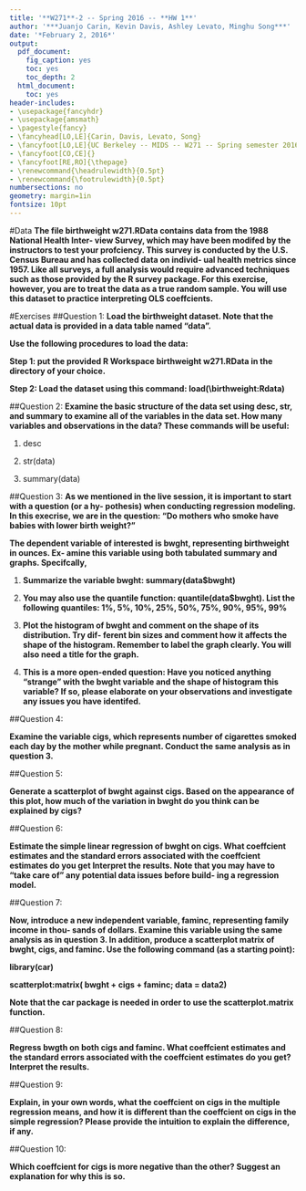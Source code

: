 ```yaml
---
title: '**W271**-2 -- Spring 2016 -- **HW 1**'
author: '***Juanjo Carin, Kevin Davis, Ashley Levato, Minghu Song***'
date: '*February 2, 2016*'
output:
  pdf_document:
    fig_caption: yes
    toc: yes
    toc_depth: 2
  html_document:
    toc: yes
header-includes:
- \usepackage{fancyhdr}
- \usepackage{amsmath}
- \pagestyle{fancy}
- \fancyhead[LO,LE]{Carin, Davis, Levato, Song}
- \fancyfoot[LO,LE]{UC Berkeley -- MIDS -- W271 -- Spring semester 2016}
- \fancyfoot[CO,CE]{}
- \fancyfoot[RE,RO]{\thepage}
- \renewcommand{\headrulewidth}{0.5pt}
- \renewcommand{\footrulewidth}{0.5pt}
numbersections: no
geometry: margin=1in
fontsize: 10pt
---
```


#Data
**The file birthweight w271.RData contains data from the 1988 National Health Inter-
view Survey, which may have been modifed by the instructors to test your profciency.
This survey is conducted by the U.S. Census Bureau and has collected data on individ-
ual health metrics since 1957. Like all surveys, a full analysis would require advanced
techniques such as those provided by the R survey package. For this exercise, however,
you are to treat the data as a true random sample. You will use this dataset to practice
interpreting OLS coeffcients.**

#Exercises
##Question 1:
**Load the birthweight dataset. Note that the actual data is provided in a data table
named "data".**

**Use the following procedures to load the data:**

**Step 1: put the provided R Workspace birthweight w271.RData in the directory of your
choice.**

**Step 2: Load the dataset using this command: load(\\birthweight:Rdata)**

##Question 2:
**Examine the basic structure of the data set using desc, str, and summary to examine all
of the variables in the data set. How many variables and observations in the data?
These commands will be useful:**

1. desc

2. str(data)

3. summary(data)


##Question 3:
**As we mentioned in the live session, it is important to start with a question (or a hy-
pothesis) when conducting regression modeling. In this execrise, we are in the question:
"Do mothers who smoke have babies with lower birth weight?"**

**The dependent variable of interested is bwght, representing birthweight in ounces. Ex-
amine this variable using both tabulated summary and graphs. Specifcally,**

1. **Summarize the variable bwght: summary(data\$bwght)**

2. **You may also use the quantile function: quantile(data$bwght). List the following
quantiles: 1%, 5%, 10%, 25%, 50%, 75%, 90%, 95%, 99%**

3. **Plot the histogram of bwght and comment on the shape of its distribution. Try dif-
ferent bin sizes and comment how it affects the shape of the histogram. Remember
to label the graph clearly. You will also need a title for the graph.**

4. **This is a more open-ended question: Have you noticed anything "strange" with the
bwght variable and the shape of histogram this variable? If so, please elaborate on
your observations and investigate any issues you have identifed.**


##Question 4:

**Examine the variable cigs, which represents number of cigarettes smoked each day by the
mother while pregnant. Conduct the same analysis as in question 3.**

##Question 5:

**Generate a scatterplot of bwght against cigs. Based on the appearance of this plot, how
much of the variation in bwght do you think can be explained by cigs?**

##Question 6:

**Estimate the simple linear regression of bwght on cigs. What coeffcient estimates and
the standard errors associated with the coeffcient estimates do you get Interpret the
results. Note that you may have to "take care of" any potential data issues before build-
ing a regression model.**

##Question 7:

**Now, introduce a new independent variable, faminc, representing family income in thou-
sands of dollars. Examine this variable using the same analysis as in question 3. In
addition, produce a scatterplot matrix of bwght, cigs, and faminc. Use the following
command (as a starting point):**

**library(car)**

**scatterplot:matrix( bwght + cigs + faminc; data = data2)**

**Note that the car package is needed in order to use the scatterplot.matrix function.**

##Question 8:

**Regress bwgth on both cigs and faminc. What coeffcient estimates and the standard
errors associated with the coeffcient estimates do you get? Interpret the results.**

##Question 9:

**Explain, in your own words, what the coeffcient on cigs in the multiple regression means,
and how it is different than the coeffcient on cigs in the simple regression? Please provide
the intuition to explain the difference, if any.**

##Question 10:

**Which coeffcient for cigs is more negative than the other? Suggest an explanation for
why this is so.**
